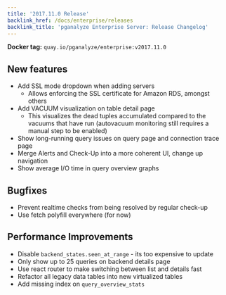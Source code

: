```yaml
---
title: '2017.11.0 Release'
backlink_href: /docs/enterprise/releases
backlink_title: 'pganalyze Enterprise Server: Release Changelog'
---
```


**Docker tag:** `quay.io/pganalyze/enterprise:v2017.11.0`

## New features

- Add SSL mode dropdown when adding servers
  - Allows enforcing the SSL certificate for Amazon RDS, amongst others
- Add VACUUM visualization on table detail page
  - This visualizes the dead tuples accumulated compared to the vacuums that have run
    (autovacuum monitoring still requires a manual step to be enabled)
- Show long-running query issues on query page and connection trace page
- Merge Alerts and Check-Up into a more coherent UI, change up navigation
- Show average I/O time in query overview graphs


## Bugfixes

- Prevent realtime checks from being resolved by regular check-up
- Use fetch polyfill everywhere (for now)


## Performance Improvements

- Disable `backend_states.seen_at_range` - its too expensive to update
- Only show up to 25 queries on backend details page
- Use react router to make switching between list and details fast
- Refactor all legacy data tables into new virtualized tables
- Add missing index on `query_overview_stats`
